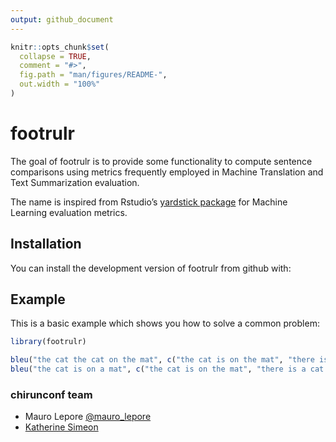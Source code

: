 ```yaml
---
output: github_document
---
```


<!-- README.md is generated from README.Rmd. Please edit that file -->

```r
knitr::opts_chunk$set(
  collapse = TRUE,
  comment = "#>",
  fig.path = "man/figures/README-",
  out.width = "100%"
)
```
# footrulr

<!-- [![CRAN status](https://www.r-pkg.org/badges/version/footrulr)](https://cran.r-project.org/package=footrulr) -->

The goal of footrulr is to provide some functionality to compute sentence comparisons using metrics frequently employed in Machine Translation and Text Summarization evaluation.

The name is inspired from Rstudio's [yardstick package](https://tidymodels.github.io/yardstick/) for Machine Learning evaluation metrics.

## Installation

You can install the development version of footrulr from github with:

## Example

This is a basic example which shows you how to solve a common problem:

```r
library(footrulr)

bleu("the cat the cat on the mat", c("the cat is on the mat", "there is a cat on the mat"), n = 3)
bleu("the cat is on a mat", c("the cat is on the mat", "there is a cat on the mat"), n = 3)
```


### chirunconf team

* Mauro Lepore [@mauro_lepore](https://twitter.com/mauro_lepore)  
* [Katherine Simeon](https://katherinesimeon.github.io/)  
